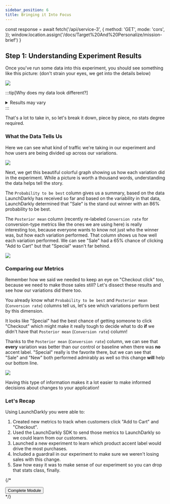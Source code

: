 ```yaml
---
sidebar_position: 6
title: Bringing it Into Focus
---
```

  const response = await fetch('/api/service-3', {
    method: 'GET',
    mode: 'cors',
  });
  window.location.assign('/docs/Target%20And%20Personalize/mission-brief')
}

## Step 1: Understanding Experiment Results

Once you've run some data into this experiment, you should see something like this picture: (don't strain your eyes, we get into the details below)

![](@assets/img/Experimentation-Results.png)

:::tip[Why does my data look different?]
<details>
<summary>Results may vary</summary> 
<p>
Keep in mind, your results will look differently because they're randomly generated. Re-running this test would give you another set of new data that is likely to be different than what you already have. We're just using this for illustrative purposes.
</p>
</details>
:::

That's a lot to take in, so let's break it down, piece by piece, no stats degree required.

### What the Data Tells Us
Here we can see what kind of traffic we're taking in our experiment and how users are being divided up across our variations.

![](@assets/img/Experimentation-Traffic.png)

Next, we get this beautiful colorful graph showing us how each variation did in the experiment. While a picture is worth a thousand words, understanding the data helps tell the story.

The `Probability to be best` column gives us a summary, based on the data LaunchDarkly has received so far and based on the variability in that data, LaunchDarkly determined that "Sale" is the stand out winner with an 86% probability to be best.

The `Posterior mean` column (recently re-labeled `Conversion rate` for conversion-type metrics like the ones we are using here) is really interesting too, because everyone wants to know not just who the winner was, but how each variation performed. That column shows us how well each variation performed.
We can see "Sale" had a 65% chance of clicking "Add to Cart" but that "Special" wasn't far behind.

![](@assets/img/Experimentation-Add-To-Cart-Results.png)

### Comparing our Metrics
Remember how we said we needed to keep an eye on "Checkout click" too, because we need to make those sales still?
Let's dissect these results and see how our variations did there too.

You already know what `Probability to be best` and `Posterior mean` (`Conversion rate`) columns tell us, let's see which variations perform best by this dimension.

It looks like "Special" had the best chance of getting someone to click "Checkout" which might make it really tough to decide what to do **if** we didn't have that `Posterior mean` (`Conversion rate`) column!

Thanks to the `Posterior mean` (`Conversion rate`) column, we can see that **every** variation was better than our control or baseline when there was **no** accent label. "Special" really is the favorite there, but we can see that "Sale" and "New" both performed admirably as well so this change **will** help our bottom line.

![](@assets/img/Experimentation-Checkout-Results.png)

Having this type of information makes it a lot easier to make informed decisions about changes to your application! 

### Let's Recap

Using LaunchDarkly you were able to:

1. Created new metrics to track when customers click "Add to Cart" and "Checkout".
1. Used the LaunchDarkly SDK to send those metrics to LaunchDarkly so we could learn from our customers.
1. Launched a new experiment to learn which product accent label would drive the most purchases.
1. Included a guardrail in our experiment to make sure we weren't losing sales with this change.
1. Saw how easy it was to make sense of our experiment so you can drop that stats class, finally.


{/*
<div style={{paddingBottom: '20px', paddingTop: '20px', justifyContent: 'center', display: 'flex', alignItems: 'center'}}>
  <button id="Button" className={styles.buttons2} onClick={completeModule}>Complete Module</button>
</div>
*/}
